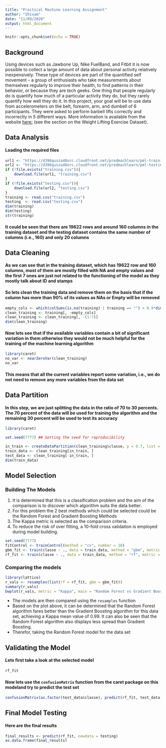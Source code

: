 ```yaml
---
title: "Practical Machine Learning Assignment"
author: "Shivam"
date: "11/09/2020"
output: html_document
---
```


```r
knitr::opts_chunk$set(echo = TRUE)
```

## Background

Using devices such as Jawbone Up, Nike FuelBand, and Fitbit it is now possible to collect a large amount of data about personal activity relatively inexpensively. These type of devices are part of the quantified self movement – a group of enthusiasts who take measurements about themselves regularly to improve their health, to find patterns in their behavior, or because they are tech geeks. One thing that people regularly do is quantify how much of a particular activity they do, but they rarely quantify how well they do it. In this project, your goal will be to use data from accelerometers on the belt, forearm, arm, and dumbell of 6 participants. They were asked to perform barbell lifts correctly and incorrectly in 5 different ways. More information is available from the website [here:](http://web.archive.org/web/20161224072740/http:/groupware.les.inf.puc-rio.br/har) 
(see the section on the Weight Lifting Exercise Dataset).

## Data Analysis

#### Loading the required files

```r
url1 <- "https://d396qusza40orc.cloudfront.net/predmachlearn/pml-training.csv"
url2 <- "https://d396qusza40orc.cloudfront.net/predmachlearn/pml-testing.csv"
if (!file.exists("training.csv")){
    download.file(url1, "training.csv")
}
if (!file.exists("testing.csv")){
    download.file(url2, "testing.csv")
}
training <- read.csv("training.csv")
testing  <- read.csv("testing.csv")
dim(training)
dim(testing)
str(training)
```

#### It could be seen that there are 19622 rows and around 160 columns in the training dataset and the testing dataset contains the same number of columns (i.e., 160) and only 20 columns

## Data Cleaning

#### As we can see that in the training dataset, which has 19622 row and 160 columns, most of them are mostly filled with NA and empty values and the first 7 ones are just not related to the functioning of the model as they mostly talk about ID and stamps
#### So lets clean the training data and remove them on the basis that if the column has more than 90% of its values as NAs or Empty will be removed

```r
empty_cols <- which(colSums(is.na(training) | training == "") > 0.9*dim(training)[1])
clean_training <- training[, -empty_cols]
clean_training <- clean_training[, -(1:7)]
dim(clean_training)
```

#### Now lets see that if the available variables contain a bit of significant variation in them otherwise they would not be much helpful for the training of the machine learning algorithm

```r
library(caret)
no_var <- nearZeroVar(clean_training)
no_var
```

#### This means that all the current variables report some variation, i.e., we do not need to remove any more variables from the data set

## Data Partition

#### In this step, we are just splitting the data in the ratio of 70 to 30 percents. The 70 percent of the data will be used for training the algorithm and the remaining 30 percent will be used to test its accuracy

```r
library(caret)

set.seed(7777) ## Setting the seed for reproducibility

in_train <- createDataPartition(clean_training$classe, p = 0.7, list = FALSE)
train_data <- clean_training[in_train, ]
test_data <- clean_training[-in_train, ]
dim(train_data)
```

## Model Selection

### Building The Models
1. It is determined that this is a classification problem and the aim of the comparison is to discover which algorithm suits the data better.
2. For this problem the 2 best methods which could be selected could be the Random Forest and Gradient Boosting Methods
3. The Kappa metric is selected as the comparison criteria.
4. To reduce the risk of over fitting, a 10-fold cross validation is employed during model building.

```r
set.seed(7777)
fitControl <- trainControl(method = "cv", number = 10)
gbm_fit <- train(classe ~ ., data = train_data, method = "gbm", metric = "Kappa", trControl = fitControl, verbose = FALSE)
rf_fit <- train(classe ~ ., data = train_data, method = "rf", metric = "Kappa", trControl = fitControl)
```

### Comparing the models

```r
library(lattice)
r_vals <- resamples(list(rf = rf_fit, gbm = gbm_fit))
summary(r_vals)
bwplot(r_vals, metric = "Kappa", main = "Random Forest vs Gradient Boosting")
```

- The models are then compared using the `resamples` function
- Based on the plot above, it can be determined that the Random Forest algorithm fares better than the Gradient Boosting algorithm for this data set, achieving a Kappa mean value of 0.99. It can also be seen that the Random Forest algorithm also displays less spread than Gradient Boosting.
- Therefor, taking the Random Forest model for the data set

## Validating the Model

#### Lets first take a look at the selected model

```r
rf_fit
```

#### Now lets use the `confusionMatrix` function from the caret package on this modeland try to predict the test set 

```r
confusionMatrix(as.factor(test_data$classe), predict(rf_fit, test_data))
```

## Final Model Testing

#### Here are the final results

```r
final_results <- predict(rf_fit, newdata = testing)
as.data.frame(final_results)
```